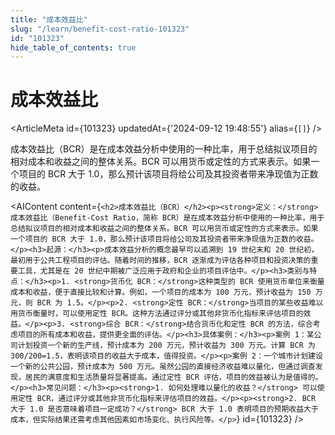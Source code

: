 ```yaml
---
title: "成本效益比"
slug: "/learn/benefit-cost-ratio-101323"
id: "101323"
hide_table_of_contents: true
---
```



# 成本效益比

<ArticleMeta id={101323} updatedAt={'2024-09-12 19:48:55'} alias={`[]`} />
<div className='border-solid border-b border-t-0 my-4 border-[var(--ifm-color-gray-300)]' />

成本效益比（BCR）是在成本效益分析中使用的一种比率，用于总结拟议项目的相对成本和收益之间的整体关系。BCR 可以用货币或定性的方式来表示。如果一个项目的 BCR 大于 1.0，那么预计该项目将给公司及其投资者带来净现值为正数的收益。

<AIContent content={`<h2>成本效益比（BCR）</h2><p><strong>定义：</strong>成本效益比（Benefit-Cost Ratio，简称 BCR）是在成本效益分析中使用的一种比率，用于总结拟议项目的相对成本和收益之间的整体关系。BCR 可以用货币或定性的方式来表示。如果一个项目的 BCR 大于 1.0，那么预计该项目将给公司及其投资者带来净现值为正数的收益。</p><h3>起源：</h3><p>成本效益分析的概念最早可以追溯到 19 世纪末和 20 世纪初，最初用于公共工程项目的评估。随着时间的推移，BCR 逐渐成为评估各种项目和投资决策的重要工具，尤其是在 20 世纪中期被广泛应用于政府和企业的项目评估中。</p><h3>类别与特点：</h3><p>1. <strong>货币化 BCR：</strong>这种类型的 BCR 使用货币单位来衡量成本和收益，便于直接比较和计算。例如，一个项目的成本为 100 万元，预计收益为 150 万元，则 BCR 为 1.5。</p><p>2. <strong>定性 BCR：</strong>当项目的某些收益难以用货币衡量时，可以使用定性 BCR。这种方法通过评分或其他非货币化指标来评估项目的效益。</p><p>3. <strong>综合 BCR：</strong>结合货币化和定性 BCR 的方法，综合考虑项目的所有成本和收益，提供更全面的评估。</p><h3>具体案例：</h3><p>案例 1：某公司计划投资一个新的生产线，预计成本为 200 万元，预计收益为 300 万元。计算 BCR 为 300/200=1.5，表明该项目的收益大于成本，值得投资。</p><p>案例 2：一个城市计划建设一个新的公共公园，预计成本为 500 万元。虽然公园的直接经济收益难以量化，但通过调查发现，居民的满意度和生活质量将显著提高。通过定性 BCR 评估，项目的效益被认为是值得的。</p><h3>常见问题：</h3><p><strong>1. 如何处理难以量化的收益？</strong> 可以使用定性 BCR，通过评分或其他非货币化指标来评估项目的效益。</p><p><strong>2. BCR 大于 1.0 是否意味着项目一定成功？</strong> BCR 大于 1.0 表明项目的预期收益大于成本，但实际结果还需考虑其他因素如市场变化、执行风险等。</p>`} id={101323} />

